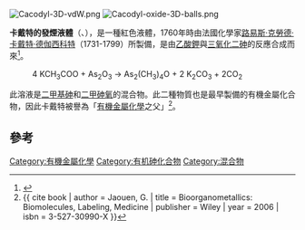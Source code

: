 [[File:Cacodyl-3D-vdW.png|thumb]]
[[File:Cacodyl-oxide-3D-balls.png|thumb]]

'''卡戴特的發煙液體'''（{{lang-fr|Liquide fumant de Cadet}}、{{lang-en|Cadet's fuming liquid}}），是一種紅色液體，1760年時由法國化學家[[路易斯·克勞德·卡戴特·德伽西科特|路易斯·克勞德·卡戴特·德伽西科特]]（1731-1799）所製備，是由[[乙酸鉀|乙酸鉀]]與[[三氧化二砷|三氧化二砷]]的反應合成而來<ref>{{cite journal | title = Cadet's Fuming Arsenical Liquid and the Cacodyl Compounds of Bunsen | first = D. | last = Seyferth | journal = Organometallics | year = 2001 | volume = 20 | issue = 8 | pages = 1488–1498 | doi = 10.1021/om0101947 }}</ref>。

:4 KCH<sub>3</sub>COO + As<sub>2</sub>O<sub>3</sub> → As<sub>2</sub>(CH<sub>3</sub>)<sub>4</sub>O + 2 K<sub>2</sub>CO<sub>3</sub> + 2CO<sub>2</sub>

此溶液是[[二甲基砷|二甲基砷]]和[[二甲砷氧|二甲砷氧]]的混合物。此二種物質也是最早製備的有機金屬化合物，因此卡戴特被譽為「[[有機金屬化學|有機金屬化學]]之父」<ref>{{ cite book | author = Jaouen, G. | title = Bioorganometallics: Biomolecules, Labeling, Medicine | publisher = Wiley | year = 2006 | isbn = 3-527-30990-X }}</ref>。

==參考==
{{reflist}}

[[Category:有機金屬化學|Category:有機金屬化學]]
[[Category:有机砷化合物|Category:有机砷化合物]]
[[Category:混合物|Category:混合物]]